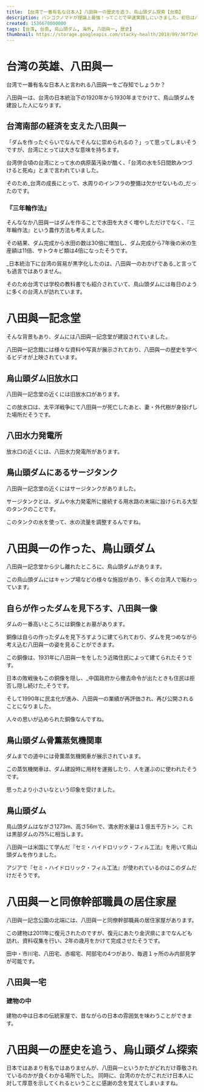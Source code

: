 ```yaml
---
title: 【台湾で一番有名な日本人】八田與一の歴史を追う、烏山頭ダム探索【台南】
description: バンコクノマドが理論上最強！ってことで早速実践しにいきました。初日はバンコク市内への移動です。
created: 1536678000000
tags: [台湾, 台南, 烏山頭ダム, 海外, 八田與一, 歴史]
thumbnail: https://storage.googleapis.com/stacky-health/2018/09/36f72e960ba4ca7096c1d626a3e5a156.jpg
---
```


# 台湾の英雄、八田與一
台湾で一番有名な日本人と言われる八田與一をご存知でしょうか？

八田與一は、台湾の日本統治下の1920年から1930年までかけて、鳥山頭ダムを建設した人になります。

## 台湾南部の経済を支えた八田與一
「ダムを作ったぐらいでなんでそんなに崇められるの？」って思ってしまいそうですが、台湾にとっては大きな意味を持ちます。

台湾併合頃の台湾にとって水の病原菌汚染が酷く、「台湾の水を5日間飲みつづけると死ぬ」とまで言われていました。

そのため_台湾の成長にとって、水周りのインフラの整備は欠かせないもの_だったのです。

### 『三年輪作法』

そんななか八田與一はダムを作ることで水田を大きく増やしただけでなく、『三年輪作法』という農作方法も考えました。

その結果、ダム完成から水田の数は30倍に増加し、ダム完成から7年後の米の生産額は11倍、サトウキビ類は4倍になったそうです。

_日本統治下に台湾の貿易が黒字化したのは、八田與一のおかげである_と言っても過言ではありません。

そのため台湾では学校の教科書でも紹介されていて、鳥山頭ダムには毎日のように多くの台湾人が訪れています。

# 八田與一記念堂
そんな背景もあり、ダムには八田與一記念堂が建設されていました。

八田與一記念館には様々な資料や写真が展示されており、八田與一の歴史を学べるビデオが上映されています。

<amp-img alt="八田與一記念堂" src="https://storage.googleapis.com/stacky-health/2018/09/449f50ca020b5754ef285700e15a54b9.jpg" width="1686" height="1264" layout="intrinsic" />

## 烏山頭ダム旧放水口
八田與一記念堂の近くには旧放水口があります。

この放水口は、太平洋戦争にて八田與一が死亡したあと、妻・外代樹が身投げした場所だそうです。

<amp-img alt="八田與一の妻・外代樹が身投げした烏山頭ダム旧放水口" src="https://storage.googleapis.com/stacky-health/2018/09/f5c2b5118d749219c71a83a0adf6bcb6.jpg" width="1686" height="1264" layout="intrinsic" />

## 八田水力発電所

放水口の近くには、八田水力発電所があります。

<amp-img alt="八田水力発電所" src="https://storage.googleapis.com/stacky-health/2018/09/9ebb49a4a0938f508d2c5faf57cbf851.jpg" width="1686" height="1264" layout="intrinsic" />

<amp-img alt="八田水力発電所の説明文" src="https://storage.googleapis.com/stacky-health/2018/09/0df74584b0e7e6676da0c22fdb4e72f9.jpg" width="1686" height="1264" layout="intrinsic" />

## 鳥山頭ダムにあるサージタンク
八田與一記念堂の近くにはサージタンクがありました。

サージタンクとは、ダムや水力発電所に接続する用水路の末端に設けられる大型のタンクのことです。

このタンクの水を使って、水の流量を調整するんですね。

<amp-img alt="サージタンク" src="https://storage.googleapis.com/stacky-health/2018/09/c5ae2292641b059a0c751b4444729d49.jpg" width="1686" height="1264" layout="intrinsic" />

<amp-img alt="サージタンクの説明文" src="https://storage.googleapis.com/stacky-health/2018/09/1b280479a8731f19d6e9bfa17ae8c8fd.jpg" width="1686" height="1264" layout="intrinsic" />

# 八田與一の作った、鳥山頭ダム
八田與一記念堂から少し離れたところに、鳥山頭ダムがあります。

この鳥山頭ダムにはキャンプ場などの様々な施設があり、多くの台湾人で賑わっています。

<amp-img alt="鳥山頭ダムの地図" src="https://storage.googleapis.com/stacky-health/2018/09/568560f4945973ce1c44298b1cdf5874.jpg" width="1686" height="1264" layout="intrinsic" />

## 自らが作ったダムを見下ろす、八田與一像
ダムの一番高いところには銅像とお墓があります。

銅像は自らの作ったダムを見下ろすように建てられており、ダムを見つめながら考え込む八田與一の姿を見ることができます。

<amp-img alt="自らが作ったダムを見下ろす、八田與一像" src="https://storage.googleapis.com/stacky-health/2018/09/202bce635e6c952171090bd1092f076f.jpg" width="1686" height="1264" layout="intrinsic" />

この銅像は、1931年に八田與一ををしたう近隣住民によって建てられたそうです。

日本の敗戦後もこの銅像を隠し、_中国政府から撤去命令が出たときも住民は拒否し隠し続けた_そうです。

そして1990年に民主化が進み、八田與一の業績が再評価され、再び公開されることになりました。

人々の思いが込められた銅像なんですね。

## 鳥山頭ダム骨薫蒸気機関車
ダムまでの道中には骨薫蒸気機関車が展示されています。

この蒸気機関車は、ダム建設時に用材を運搬したり、人を運ぶのに使われたそうです。

思ったより小さいなという印象を受けました。

<amp-img alt="骨薫蒸気機関車" src="https://storage.googleapis.com/stacky-health/2018/09/199fd2eeeff9a5165b47542d22168410.png" width="1400" height="924" layout="intrinsic" />

<amp-img alt="骨薫蒸気機関車の歴史" src="https://storage.googleapis.com/stacky-health/2018/09/89eaa7991a7565c77bf251f9a7532617.jpg" width="1686" height="1264" layout="intrinsic" />

## 鳥山頭ダム
鳥山頭ダムはながさ1273m、高さ56mで、満水貯水量は１億五千万トン。これは黒部ダムの75%に相当します。

八田與一は米国にて学んだ『セミ・ハイドロリック・フィル工法』を用いて鳥山頭ダムを作りました。

アジアで『セミ・ハイドロリック・フィル工法』が使われているのはこのダムだけだそうです。

<amp-img alt="鳥山頭ダム" src="https://storage.googleapis.com/stacky-health/2018/09/1fe78006143d6daaf260fa47a4a6e000.jpg" width="1686" height="1264" layout="intrinsic" />

# 八田與一と同僚幹部職員の居住家屋
八田與一記念公園の北端には、八田與一と同僚幹部職員の居住家屋があります。

この建物は2011年に復元されたのですが、復元にあたり金沢県にまでなんども訪れ、資料収集を行い、2年の歳月をかけて完成させたそうです。

田中・市川宅、八田宅、赤堀宅、阿部宅の4つがあり、毎週１ヶ所のみ内部見学が可能です。

<amp-img alt="八田與一記念公園入口" src="https://storage.googleapis.com/stacky-health/2018/09/96c2f99023d6cf1aed3b2f4792350b06.png" width="1314" height="1184" layout="intrinsic" />

## 八田與一宅

<amp-img alt="八田宅" src="https://storage.googleapis.com/stacky-health/2018/09/f655e2b8cbac35a1e6e03f2d640b4b08.jpg" width="1686" height="1264" layout="intrinsic" />

<amp-img alt="八田宅説明" src="https://storage.googleapis.com/stacky-health/2018/09/d793ea855c58ff399a95fe2de62a18fa.jpg" width="1686" height="1264" layout="intrinsic" />

### 建物の中
建物の中は日本の伝統家屋で、昔ながらの日本の雰囲気を味わうことができます。

<amp-img alt="八田與一記念公園阿部宅・居間" src="https://storage.googleapis.com/stacky-health/2018/09/7392e8ec1930d47e35aa86a4d69ce5ea-1.jpg" width="1686" height="1264" layout="intrinsic" />

<amp-img alt="八田與一記念公園阿部宅・五右衛門風呂" src="https://storage.googleapis.com/stacky-health/2018/09/fde124b72cf493d7ffa07462924787d5.jpg" width="1686" height="1264" layout="intrinsic" />

# 八田與一の歴史を追う、烏山頭ダム探索
日本ではあまり有名ではありませんが、八田與一というかたがどれだけ尊敬されているのかが良くわかる場所でした。
同時に、台湾のかたがこれだけ日本人に対して厚意を示してくれるということに感謝の念を覚えてしまいますね。
